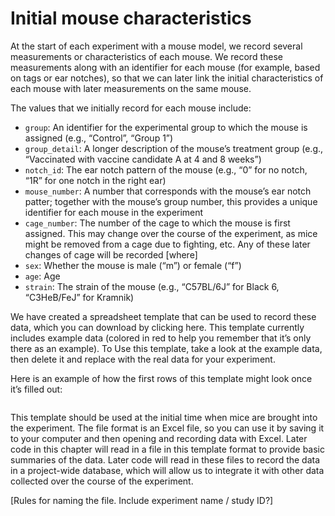 # Initial mouse characteristics

At the start of each experiment with a mouse model, we record several measurements
or characteristics of each mouse. We record these measurements along with an identifier
for each mouse (for example, based on tags or ear notches), so that we can later 
link the initial characteristics of each mouse with later measurements on the same 
mouse. 

The values that we initially record for each mouse include: 

- `group`: An identifier for the experimental group to which the mouse
is assigned (e.g., "Control", "Group 1")
- `group_detail`: A longer description of the mouse's treatment group 
(e.g., "Vaccinated with vaccine candidate A at 4 and 8 weeks")
- `notch_id`: The ear notch pattern of the mouse (e.g., "0" for no notch, 
"1R" for one notch in the right ear)
- `mouse_number`: A number that corresponds with the mouse's ear notch patter; 
together with the mouse's group number, this provides
a unique identifier for each mouse in the experiment
- `cage_number`: The number of the cage to which the mouse is first assigned. 
This may change over the course of the experiment, as mice might be removed from 
a cage due to fighting, etc. Any of these later changes of cage will be 
recorded [where]
- `sex`: Whether the mouse is male ("m") or female ("f")
- `age`: Age 
- `strain`: The strain of the mouse (e.g., "C57BL/6J" for Black 6, "C3HeB/FeJ" for
Kramnik)

We have created a spreadsheet template that can be used to record these data,
which you can download by clicking here. This template currently includes
example data (colored in red to help you remember that it's only there as an 
example). To Use this template, take a look at the example data, then delete it
and replace with the real data for your experiment.

Here is an example of how the first rows of this template might look once it's
filled out:

```r

```

This template should be used at the
initial time when mice are brought into the experiment. The file format is an
Excel file, so you can use it by saving it to your computer and then opening and
recording data with Excel. Later code in this chapter will read in a file in
this template format to provide basic summaries of the data. Later code will
read in these files to record the data in a project-wide database, which will
allow us to integrate it with other data collected over the course of the
experiment.

[Rules for naming the file. Include experiment name / study ID?]





